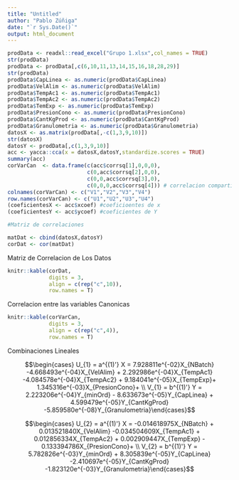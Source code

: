 ```yaml
---
title: "Untitled"
author: "Pablo Zúñiga"
date: "`r Sys.Date()`"
output: html_document
---
```


```r
prodData <- readxl::read_excel("Grupo 1.xlsx",col_names = TRUE)
str(prodData)
prodData <- prodData[,c(6,10,11,13,14,15,16,18,28,29)]
str(prodData)
prodData$CapLinea <- as.numeric(prodData$CapLinea)
prodData$VelAlim <- as.numeric(prodData$VelAlim)
prodData$TempAc1 <- as.numeric(prodData$TempAc1)
prodData$TempAc2 <- as.numeric(prodData$TempAc2)
prodData$TemExp <- as.numeric(prodData$TemExp)
prodData$PresionCono <- as.numeric(prodData$PresionCono)
prodData$CantKgProd <- as.numeric(prodData$CantKgProd)
prodData$Granulometria <- as.numeric(prodData$Granulometria)
datosX <- as.matrix(prodData[,-c(1,3,9,10)])
str(datosX)
datosY <- prodData[,c(1,3,9,10)]
acc <- yacca::cca(x = datosX,datosY,standardize.scores = TRUE)
summary(acc)
corVarCan  <- data.frame(c(acc$corrsq[1],0,0,0),
                         c(0,acc$corrsq[2],0,0),
                         c(0,0,acc$corrsq[3],0),
                         c(0,0,0,acc$corrsq[4])) # correlacion compartida entre las variables canonicas
colnames(corVarCan) <- c("V1","V2","V3","V4")
row.names(corVarCan) <- c("U1","U2","U3","U4")
(coeficientesX <- acc$xcoef) #coeficioentes de x
(coeficientesY <- acc$ycoef) #coeficientes de Y

#Matriz de correlaciones

matDat <- cbind(datosX,datosY)
corDat <- cor(matDat)
```

Matriz de Correlacion de Los Datos

```r
knitr::kable(corDat,
             digits = 3,
             align = c(rep("c",10)),
             row.names = T)
```

Correlacion entre las variables Canonicas

```r
knitr::kable(corVarCan,
             digits = 3,
             align = c(rep("c",4)),
             row.names = T)
```
Combinaciones Lineales

$$\begin{cases} U_{1} = a^{(1)'} X = 7.928811e^{-02}X_{NBatch} -4.668493e^{-04}X_{VelAlim} + 2.292986e^{-04}X_{TempAc1} -4.084578e^{-04}X_{TempAc2} + 9.184041e^{-05}X_{TempExp}+ 1.345316e^{-03}X_{PresionCono}+ \\ V_{1} = b^{(1)'} Y = 2.223206e^{-04}Y_{minOrd} - 8.633673e^{-05}Y_{CapLinea} + 4.599479e^{-05}Y_{CantKgProd} -5.859580e^{-08}Y_{Granulometria}\end{cases}$$


$$\begin{cases} U_{2} = a^{(1)'} X = -0.014618975X_{NBatch} + 0.013521840X_{VelAlim} -0.034504609X_{TempAc1} + 0.012856334X_{TempAc2} + 0.002909447X_{TempExp} - 0.133394786X_{PresionCono}+ \\ V_{2} = b^{(1)'} Y = 5.782826e^{-03}Y_{minOrd} + 8.305839e^{-05}Y_{CapLinea} -2.410697e^{-05}Y_{CantKgProd} -1.823120e^{-03}Y_{Granulometria}\end{cases}$$